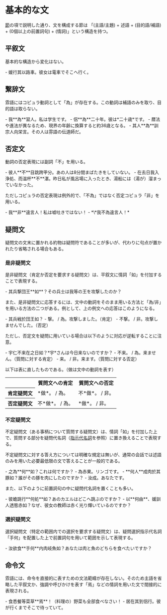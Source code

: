 
# 基本的な文

[節](../03/#節)の項で説明した通り、文を構成する節は 「(主語/主題) + 述語 + (目的語/補語) + (0個以上の前置詞句) + (情詞)」という構造を持つ。

## 平叙文

基本的な構造から変化はない。

<PBox>
- <PPron text="媛.行.其.以.路車.。">媛行其以路車。</PPron><Translate>彼女は電車でそこへ行く。</Translate>
</PBox>

## 繋辞文

雰語にはコピュラ動詞として「<PPron text="為">為</PPron>」が存在する。この動詞は補語のみを取り、目的語は取らない。

<PBox>
- <PPron text="我.為.習人.。">我**為**習人。</PPron><Translate>私は学生です。</Translate>
- <PPron text="侶.為.二十.年.。">侶**為**二十年。</PPron><Translate>彼は*二十歳*です。</Translate>
  - 暦法や進法が異なるため、現界の年齢に換算すると約36歳となる。
- <PPron text="其.人.為.訓宗人.向.栄言.。">其人**為**訓宗人向栄言。</PPron><Translate>その人は雰語の伝道師だ。</Translate>
</PBox>

## 否定文

動詞の否定表現には副詞「<PPron text="不">不</PPron>」を用いる。

<PBox>
- <PPron text="彼.人.不.目跳.跨.甲.分.。">彼人**不**目跳跨甲分。</PPron><Translate>あの人は8分間まばたきをしていない。</Translate>
- <PPron text="在.去日.我.入.浄処.、.而.温杯.不.湛.。">在去日我入浄処、而温杯**不**湛。</PPron><Translate>昨日私が風呂場に入ったとき、湯船には（湯が）溜まっていなかった。</Translate>
</PBox>

ただしコピュラの否定表現は例外的で、「不為」ではなく否定コピュラ「<PPron text="非">非</PPron>」を用いる。

<PBox>
- <PPron text="我.非.違言人.！">我**非**違言人！</PPron><Translate>私は嘘吐きではない！</Translate>
- <PText>*\*我不為違言人！*</PText>
</PBox>

## 疑問文

疑問文の文末に置かれる約物は疑問符であることが多いが、代わりに句点が置かれたり省略される場合もある。

### 是非疑問文

是非疑問文（肯定か否定を要求する疑問文）は、平叙文に情詞「<PPron text="如">如</PPron>」を付加することで表現する。

<PBox>
- <PPron text="其.兵.撃.団.王.如.？">其兵撃団王**如**？</PPron><Translate>その兵士は我等の王を攻撃したのか？</Translate>
</PBox>

また、是非疑問文に応答するには、文中の動詞をそのまま用いる方法と「<PText>為</PText>/<PText>非</PText>」を用いる方法の二つがある。例として、上の例文への応答はこのようになる。

<PBox>
- <PText>其兵戦於団王如？</PText>
  - <PPron text="撃.。">撃。</PPron> / <PPron text="為.。">為。</PPron><Translate>攻撃しました。（肯定）</Translate>
  - <PPron text="不.撃.。">不撃。</PPron> / <PPron text="非.。">非。</PPron><Translate>攻撃しませんでした。（否定）</Translate>
</PBox>

ただし、否定文を疑問に用いている場合は以下のように対応が逆転することに注意。

<PBox>
- <PPron text="宇.仁.不.来.在.之日.如.？">宇仁不来在之日如？</PPron><Translate>*宇*さんは今日来ないのですか？</Translate>
  - <PPron text="不.来.。">不来。</PPron> / <PPron text="為.。">為。</PPron><Translate>来ません。（質問に対する肯定）</Translate>
  - <PPron text="来.。">来。</PPron> / <PPron text="非.。">非。</PPron><Translate>来ます。（質問に対する否定）</Translate>
</PBox>

以下は表に直したものである。（<PText>做</PText>は文中の動詞を表す）

<div className="tableBox">
<table><tbody style={{textAlign: "center"}}>
  <tr>
    <th></th>
    <th>質問文への肯定</th>
    <th>質問文への否定</th>
  </tr>
  <tr>
    <th>肯定疑問文</th>
    <td><PText>*做*。</PText> / <PText>為。</PText></td>
    <td><PText>不*做*。</PText> / <PText>非。</PText></td>
  </tr>
  <tr>
    <th>否定疑問文</th>
    <td><PText>不*做*。</PText> / <PText>為。</PText></td>
    <td><PText>*做*。</PText> / <PText>非。</PText></td>
  </tr>
</tbody></table>
</div>

### 不定疑問文

不定疑問文（ある事柄について質問する疑問文）は、情詞「如」を付加した上で、質問する部分を疑問代名詞（[指示代名詞](../05/#指示代名詞)を参照）に置き換えることで表現する。

不定疑問文に対する答え方については明確な規定は無いが、通常の会話では述語のみを用いた必要最低限の文で答えることが一般的である。

<PBox>
- <PPron text="之.為.何.如.？">之為**何**如？</PPron><Translate>これは何ですか？</Translate>
  - <PPron text="為.赤果.。">為赤果。</PPron><Translate>リンゴです。</Translate>
- <PPron text="何人.成.肉.於.其.豚.如.？">**何人**成肉於其豚如？</PPron><Translate>誰がその豚を肉にしたのですか？</Translate>
  - <PPron text="汝.成.。">汝成。</PPron><Translate>あなたです。</Translate>
</PBox>

また、以下のように前置詞句の中に疑問代名詞を置くことも多い。

<PBox>
- <PPron text="彼.蟾.跳.行.何処.如.？">彼蟾跳行**何処**如？</PPron><Translate>あのカエルはどこへ跳ぶのですか？</Translate>
- <PPron text="以.何由.、.媛.訓人.透.態.赤.如.？">以**何由**、媛訓人透態赤如？</PPron><Translate>なぜ、彼女の教師は赤く光り輝いているのですか？</Translate>
</PBox>

### 選択疑問文

選択疑問文（特定の範囲内での選択を要求する疑問文）は、疑問選択指示代名詞「手何」を配置した上で前置詞句を用いて範囲を示して表現する。

<PBox>
- <PPron text="汝.欲.食.手何.内.肉.岐.魚.如.？">汝欲食**手何**内肉岐魚如？</PPron><Translate>あなたは肉と魚のどちらを食べたいですか？</Translate>
</PBox>

## 命令文

雰語には、命令を直接的に表すための文法範疇が存在しない。そのため主語を省略した平叙文か、強調や呼びかけを表す「<PPron text="焉">焉</PPron>」などの情詞を用いた文で間接的に表現される。

<PBox>
- <PPron text="食.悉.餐.等.菜草.焉.！">食悉餐等菜草**焉**！</PPron><Translate>（料理の）野菜も全部食べなさい！</Translate>
- <PPron text="居.在.其.到.侶.行.。">居在其到侶行。</PPron><Translate>彼が行くまでそこで待っていて。</Translate>
</PBox>

